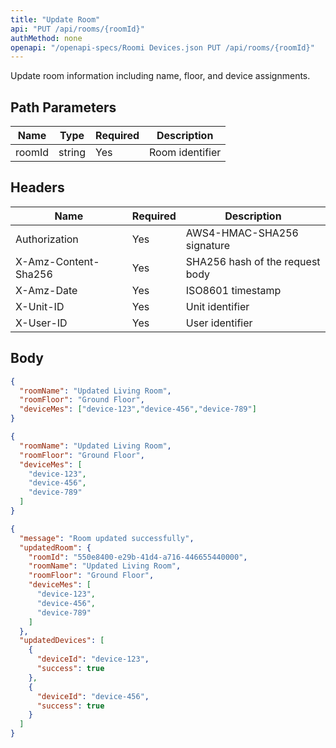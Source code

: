 ```yaml
---
title: "Update Room"
api: "PUT /api/rooms/{roomId}"
authMethod: none
openapi: "/openapi-specs/Roomi Devices.json PUT /api/rooms/{roomId}"
---
```


Update room information including name, floor, and device assignments.

## Path Parameters


| Name | Type | Required | Description |
| --- | --- | --- | --- |
| roomId | string | Yes | Room identifier |


## Headers


| Name | Required | Description |
| --- | --- | --- |
| Authorization | Yes | AWS4-HMAC-SHA256 signature |
| X-Amz-Content-Sha256 | Yes | SHA256 hash of the request body |
| X-Amz-Date | Yes | ISO8601 timestamp |
| X-Unit-ID | Yes | Unit identifier |
| X-User-ID | Yes | User identifier |


## Body

```json
{
  "roomName": "Updated Living Room",
  "roomFloor": "Ground Floor",
  "deviceMes": ["device-123","device-456","device-789"]
}
```


<RequestExample>

```json Request Body
{
  "roomName": "Updated Living Room",
  "roomFloor": "Ground Floor",
  "deviceMes": [
    "device-123",
    "device-456",
    "device-789"
  ]
}
```

</RequestExample>


<ResponseExample>

```json Response
{
  "message": "Room updated successfully",
  "updatedRoom": {
    "roomId": "550e8400-e29b-41d4-a716-446655440000",
    "roomName": "Updated Living Room",
    "roomFloor": "Ground Floor",
    "deviceMes": [
      "device-123",
      "device-456",
      "device-789"
    ]
  },
  "updatedDevices": [
    {
      "deviceId": "device-123",
      "success": true
    },
    {
      "deviceId": "device-456",
      "success": true
    }
  ]
}
```

</ResponseExample>
